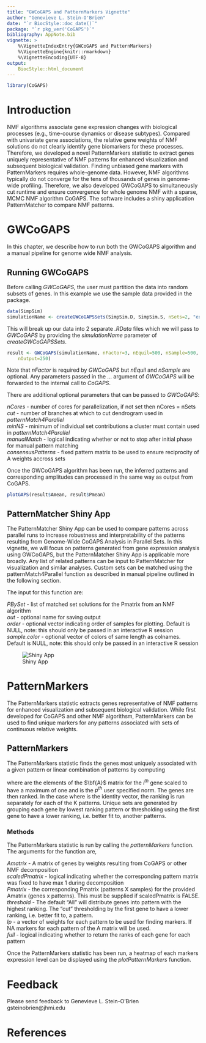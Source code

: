 ```yaml
---
title: "GWCoGAPS and PatternMarkers Vignette"
author: "Genevieve L. Stein-O'Brien"
date: "`r BiocStyle::doc_date()`"
package: "`r pkg_ver('CoGAPS')`"
bibliography: AppNote.bib
vignette: >
    %\VignetteIndexEntry{GWCoGAPS and PatternMarkers}
    %\VignetteEngine{knitr::rmarkdown}
    %\VignetteEncoding{UTF-8}
output: 
    BiocStyle::html_document
---
```


```r
library(CoGAPS)
```

# Introduction

NMF algorithms associate gene expression changes with biological processes
(e.g., time-course dynamics or disease subtypes). Compared with univariate
gene associations, the relative gene weights of NMF solutions do not clearly
identify gene biomarkers for these processes. Therefore, we developed a novel
PatternMarkers statistic to extract genes uniquely representative of NMF
patterns for enhanced visualization and subsequent biological validation.
Finding unbiased gene markers with PatternMarkers requires whole-genome data.
However, NMF algorithms typically do not converge for the tens of thousands of
genes in genome-wide profiling. Therefore, we also developed GWCoGAPS to
simultaneously cut runtime and ensure convergence for whole genome NMF with a
sparse, MCMC NMF algorithm CoGAPS. The software includes a shiny application
PatternMatcher to compare NMF patterns. 

# GWCoGAPS

In this chapter, we describe how to run both the GWCoGAPS algorithm and a
manual pipeline for genome wide NMF analysis.

## Running GWCoGAPS

Before calling *GWCoGAPS*, the user must partition the data into random subsets
of genes. In this example we use the sample data provided in the package.

```r
data(SimpSim)
simulationName <- createGWCoGAPSSets(SimpSim.D, SimpSim.S, nSets=2, "example")
```

This will break up our data into 2 separate *.RData* files which we will pass
to *GWCoGAPS* by providing the *simulationName* parameter of
*createGWCoGAPSSets*.

```r
result <- GWCoGAPS(simulationName, nFactor=3, nEquil=500, nSample=500,
    nOutput=250)
```

Note that *nFactor* is required by *GWCoGAPS* but *nEquil* and *nSample* are
optional. Any parameters passed in the ... argument of *GWCoGAPS* will be 
forwarded to the internal call to *CoGAPS*.

There are additional optional parameters that can be passed to *GWCoGAPS*:

*nCores* - number of cores for parallelization, if not set then
  nCores = nSets  
*cut* - number of branches at which to cut dendrogram used in 
    *patternMatch4Parallel*  
*minNS* - minimum of individual set contributions a cluster must contain used
    in *patternMatch4Parallel*  
*manualMatch* - logical indicating whether or not to stop after initial phase
    for manual pattern matching  
*consensusPatterns* - fixed pattern matrix to be used to ensure reciprocity of
    A weights accross sets  

Once the GWCoGAPS algorithm has been run, the inferred patterns and
corresponding amplitudes can processed in the same way as output from CoGAPS.

```r
plotGAPS(result$Amean, result$Pmean)
```

## PatternMatcher Shiny App

The PatternMatcher Shiny App can be used to compare patterns across parallel
runs to increase robustness and interpretability of the patterns resulting
from Genome-Wide CoGAPS Analysis in Parallel Sets. In this vignette, we will
focus on patterns generated from gene expression analysis using GWCoGAPS, but
the PatternMatcher Shiny App is applicable more broadly. Any list of related
patterns can be input to PatternMatcher for visualization and similar
analyses. Custom sets can be matched using the patternMatch4Parallel function
as described in manual pipeline outlined in the following section.  

The input for this function are:

*PBySet* - list of matched set solutions for the Pmatrix from an NMF
    algorithm  
*out* - optional name for saving output  
*order* - optional vector indicating order of samples for plotting. Default is
    NULL, note: this should only be passed in an interactive R session  
*sample.color* - optional vector of colors of same length as colnames. Default
    is NULL, note: this should only be passed in an interactive R session  

![Shiny App](ShinyApp.png)

# PatternMarkers

The PatternMarkers statistic extracts genes representative of NMF patterns for
enhanced visualization and subsequent biological validation. While first
developed for CoGAPS and other NMF algorithsm, PatternMarkers can be used to
find unique markers for any patterns associated with sets of continuous
relative weights. 

## PatternMarkers

The PatternMarkers statistic finds the genes most uniquely associated with a
given pattern or linear combination of patterns by computing

\begin{equation}
\sqrt{\left(\bf{A}_{i}-l_{p}\right)^{\textit{t}} \left(\bf{A}_{i}-l_{p}\right)}
\label{eq:PatternMarkers}
\end{equation}

where  are the elements of the $\bf{A}$ matrix for the $\textit{i}^{th}$ gene
scaled to have a maximum of one and \textit{l} is the $\textit{p}^{th}$ user
specified norm. The genes are then ranked. In the case where \textit{l} is the
identity vector, the ranking is run separately for each of the K patterns.
Unique sets are generated by grouping each gene by lowest ranking pattern or
thresholding using the first gene to have a lower ranking, i.e. better fit to,
another patterns.

### Methods

The PatternMarkers statistic is run by calling the *patternMarkers* function. 
The arguments for the function are,

*Amatrix* - A matrix of genes by weights resulting from CoGAPS or other NMF
    decomposition  
*scaledPmatrix* - logical indicating whether the corresponding pattern matrix
    was fixed to have max 1 during decomposition  
*Pmatrix* - the corresponding Pmatrix (patterns X samples) for the provided
    Amatrix (genes x patterns). This must be supplied if scaledPmatrix is FALSE.  
*threshold* - The default "All" will distribute genes into pattern with the
    highest ranking. The "cut" thresholding by the first gene to have a lower
    ranking, i.e. better fit to, a pattern.  
*lp* - a vector of weights for each pattern to be used for finding markers.
    If NA markers for each pattern of the A matrix will be used.  
*full* - logical indicating whether to return the ranks of each gene for each
    pattern  

Once the PatternMarkers statistic has been run, a heatmap of each markers
expression level can be displayed using the *plotPatternMarkers* function.

# Feedback

Please send feedback to Genevieve L. Stein-O'Brien  
gsteinobrien@jhmi.edu

# References


